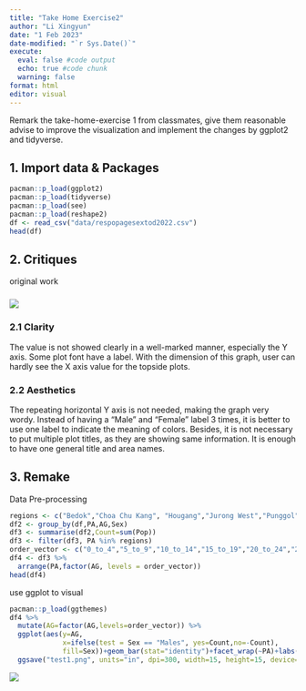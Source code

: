 ```yaml
---
title: "Take Home Exercise2"
author: "Li Xingyun"
date: "1 Feb 2023"
date-modified: "`r Sys.Date()`"
execute: 
  eval: false #code output
  echo: true #code chunk
  warning: false
format: html
editor: visual
---
```


Remark the take-home-exercise 1 from classmates, give them reasonable advise to improve the visualization and implement the changes by ggplot2 and tidyverse.

## 1. Import data & Packages

```r
pacman::p_load(ggplot2)
pacman::p_load(tidyverse)
pacman::p_load(see)
pacman::p_load(reshape2)
df <- read_csv("data/respopagesextod2022.csv")
head(df)
```

## 2. **Critiques**

original work

### ![](images/image-468466803.png)

### 2.1 Clarity

The value is not showed clearly in a well-marked manner, especially the Y axis. Some plot font have a label. With the dimension of this graph, user can hardly see the X axis value for the topside plots.

### 2.2 Aesthetics

The repeating horizontal Y axis is not needed, making the graph very wordy. Instead of having a "Male" and "Female" label 3 times, it is better to use one label to indicate the meaning of colors. Besides, it is not necessary to put multiple plot titles, as they are showing same information. It is enough to have one general title and area names.

## 3. Remake

Data Pre-processing

```r
regions <- c("Bedok","Choa Chu Kang", "Hougang","Jurong West","Punggol","Sengkang","Tampines","Woodlands","Yishun")
df2 <- group_by(df,PA,AG,Sex)
df3 <- summarise(df2,Count=sum(Pop))
df3 <- filter(df3, PA %in% regions)
order_vector <- c("0_to_4","5_to_9","10_to_14","15_to_19","20_to_24","25_to_29","30_to_34","35_to_39","40_to_44","45_to_49","50_to_54","55_to_59","60_to_64","65_to_69","70_to_74","75_to_79","80_to_84","85_to_89","90_and_over")
df4 <- df3 %>%
  arrange(PA,factor(AG, levels = order_vector))
head(df4)
```

use ggplot to visual

```r
pacman::p_load(ggthemes)
df4 %>%
  mutate(AG=factor(AG,levels=order_vector)) %>%
  ggplot(aes(y=AG,
             x=ifelse(test = Sex == "Males", yes=Count,no=-Count),
             fill=Sex))+geom_bar(stat="identity")+facet_wrap(~PA)+labs(x="Population Amount",y="Age Group",title="Age-Sex Structure of Singapore at Planning Area Level")
  ggsave("test1.png", units="in", dpi=300, width=15, height=15, device="png")
```

![](test1.png)
